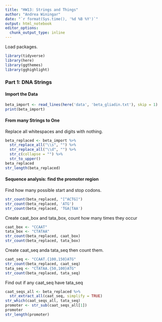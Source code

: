 ```yaml
---
title: "HW13: Strings and Things"
author: "Andrea Winingar"
date: "`r format(Sys.time(), '%d %B %Y')`"
output: html_notebook
editor_options: 
  chunk_output_type: inline
---
```


Load packages.

```r
library(tidyverse)
library(here)
library(ggthemes)
library(gghighlight)
```

### Part 1: DNA Strings

#### Import the Data

```r
beta_import <- read_lines(here('data', 'beta_gliadin.txt'), skip = 1)
print(beta_import)
```

#### From many Strings to One

Replace all whitespaces and digits with nothing. 

```r
beta_replaced <- beta_import %>% 
  str_replace_all("\\s", "") %>% 
  str_replace_all("\\d", "") %>% 
  str_c(collapse = "") %>% 
  str_to_upper()
beta_replaced
str_length(beta_replaced)
```

#### Sequence analysis: find the promoter region

Find how many possible start and stop codons.

```r
str_count(beta_replaced, "[^ACTG]")
str_count(beta_replaced, 'ATG')
str_count(beta_replaced, 'TGA|TAA')
```

Create caat_box and tata_box, count how many times they occur

```r
caat_box <- "CCAAT"
tata_box <- "CTATAA"
str_count(beta_replaced, caat_box)
str_count(beta_replaced, tata_box)
```

Create caat_seq anda tata_seq then count them.

```r
caat_seq <- "CCAAT.{100,150}ATG"
str_count(beta_replaced, caat_seq)
tata_seq <- "CTATAA.{50,100}ATG"
str_count(beta_replaced, tata_seq)
```

Find out if any caat_seq have tata_seq

```r
caat_seqs_all <- beta_replaced %>% 
  str_extract_all(caat_seq, simplify = TRUE)
str_which(caat_seqs_all, tata_seq)
promoter <- str_sub(caat_seqs_all[1])
promoter
str_length(promoter)
```











